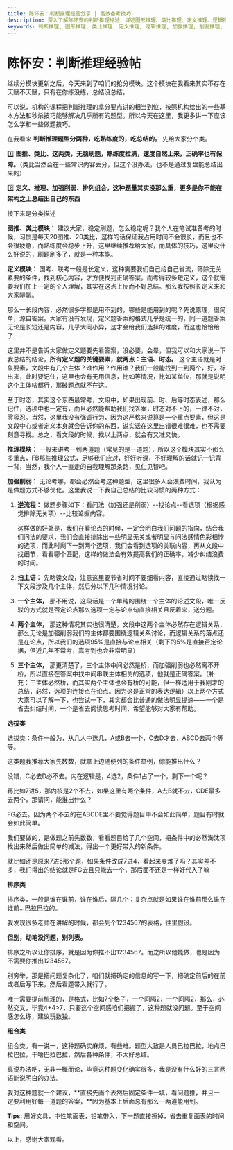 ```yaml
---
title: 陈怀安：判断推理经验分享 | 高效备考技巧
description: 深入了解陈怀安的判断推理经验，详述图形推理、类比推理、定义推理、逻辑推理、加强与削弱推理、排列组合等题型的学习方法和备考策略，助力公务员考试高分通过。
keywords: 判断推理, 图形推理, 类比推理, 定义推理, 逻辑推理, 加强推理, 削弱推理, 排列组合, 国考, 省考, 公务员考试, 备考策略, 高分经验,
---
```


# 陈怀安：判断推理经验帖

继续分模块更新之后，今天来到了咱们的抢分模块。这个模块在我看来其实不存在天赋不天赋，只有在你练没练，总结没总结。

可以说，机构的课程把判断推理的拿分要点讲的相当到位，按照机构给出的一些基本方法和秒杀技巧能够解决几乎所有的题型。所以今天在这里，我更多讲一下应该怎么学和一些做题技巧。

在我看来 **判断推理题型分两种，吃熟练度的，吃总结的。** 先给大家分个类。

1️⃣ **图推、类比、这两类，无脑刷题，熟练度拉满，速度自然上来，正确率也有保障。**（类比当然会在一些常识内容丢分，但这个没办法，也不是通过复盘能总结出来的）

2️⃣ **定义、推理、加强削弱、排列组合，这种题量其实没那么重，更多是你不能在架构之上总结出自己的东西**

接下来是分类描述

**图推、类比模块：** 建议大家，稳定刷题，怎么稳定呢？我个人在笔试准备考的时候，习惯是每天20图推、20类比，这样的话保证我占用时间不会很长，而且也不会很疲惫，而熟练度会稳步上升，这里继续推荐给大家，而具体的技巧，这里没什么好说的，刷题刷多了，就是一种本能。

**定义模块：** 国考、联考一般是长定义，这种需要我们自己给自己省流，筛除无关紧要的条件，找到核心内容，才方便找到正确答案。而考得较多短定义，这个就需要我们加上一定的个人理解，其实在这点上反而不好总结。那么我按照长定义来和大家聊聊。

那么一长段内容，必然很多字都是用不到的，哪些是能用到的呢？先说原理，很简单，源自答案。大家有没有发现，定义题答案的格式几乎是统一的，同一道题答案无论是长短还是内容，几乎大同小异，这才会给我们选择的难度，而这也恰恰给了---

这里并不是告诉大家做定义题要先看答案，没必要，会晕，但我可以和大家说一下我总结的结论，**所有定义题的关键要素，就两点：主语、时态。** 这个主语就是对象要素，文段中有几个主体？谁作用？作用谁？我们一般能找到一到两个，好，标出来，此时要记住，这里也会有无用信息，比如等情况，比如某单位，那就是说明这个主体啥都行，那破题点就不在这。

至于时态，其实这个东西最常考，文段中，如果出现前、时、后等时态表述，那么记住，选项中也一定有，而且必然能帮助我们找答案，时态对不上的，一律不对，零容忍。当然，这里我没有强调行为，因为这严格来说算是一个重点要素，但这是文段中心或者定义本身就会告诉你的东西，说实话在这里出错很难很难，也不需要刻意寻找。总之，看文段的时候，找以上两点，就会有又准又快。

**推理模块：** 一般来讲考一到两道题（常见的是一道题），所以这个模块其实不那么多重点，FB那些推理公式，足够我们应对，好好听课，不好理解的话就记一记背一背，当然，我个人一直走的自我理解那条路，见仁见智吧。

**加强削弱：** 无论考哪，都会必然会考这种题型，这里很多人会浪费时间，我认为是做题方式不够优化。这里我说一下我自己总结的比较习惯的两种方式：

1. **逆流程：** 做题步骤如下：看问法（加强还是削弱）--找论点--看选项（根据感觉排除无关项）--比较论据内容。

   这样做的好处是，我们在看论点的时候，一定会明白我们问题的指向，结合我们问法的要求，我们会直接排除出一些明显无关或者明显与问法感情色彩相悖的选项，而此时剩下一到两个选项，我们会看到选项的关联内容，再从文段中找细节，看看哪个匹配，这样的做法会有效提高我们的正确率，减少纠结浪费的时间。

2. **扫主语：** 先略读文段，注意这里要节省时间不要细看内容，直接通过略读找一下文段涉及几个主体，然后分以下几种情况讨论。

1. **一个主体，** 那不用说，这段话是一个单纯的围绕一个主体的论述文段，唯一反驳的方式就是否定论点那么选项一定与论点句直接相关且反着来，送分题。

2. **两个主体，** 那这种情况其实也很清楚，文段中这两个主体必然存在逻辑关系，那么无论是加强削弱我们的主体都要围绕逻辑关系讨论，而逻辑关系的落点还是在论点，所以我们的选项95%是直接与论点相关（剩下的5%是直接否定论据，但近几年不常考，真考到也会非常明显）

3. **三个主体，** 那更清楚了，三个主体中间必然是桥，而加强削弱也必然离不开桥，所以直接在答案中找中间串联主体相关的选项，他就是正确答案。（补充：三主体必然桥，而其实两个主体也会有桥的可能，但一样适用于我刚才的总结，必然，选项的连接点在论点。因为这是正常的表达逻辑）以上两个方式大家可以了解一下，也尝试一下，其实都会比普通的做法明显提速——一个是省去纠结时间，一个是省去阅读思考时间，希望能够对大家有帮助。

**选拔类**

选拔类：条件一般为，从几人中选几，A或B去一个，C去D才去，ABCD去两个等等。

这类题我推荐大家先数数，就拿上边随便列的条件举例，你能推出什么？

没错，C必去D必不去。内在逻辑是，4选2，条件1占了一个，剩下一个呢？

再比如7进5，那内核是2个不去，如果这里有两个条件，A去B就不去，CDE最多去两个，那请问，能推出什么？

FG必去。因为两个不去的在ABCDE里不要觉得题目中不会如此简单，题目有时就会如此简单。

我们要做的，是做题之前先数数，看看题目给了几个空间，把条件中的必然淘汰项找出来然后做出简单的减法，得出一个更好带入的新条件。

就比如还是原来7进5那个题，如果条件改成7进4，看起来变难了吗？其实差不多，我们得出的结论就是FG去且只能去一个，那后面不还是一样好代入了嘛


**排序类**

排序类，一般是谁在谁前，谁在谁后，隔几个；复杂点就是如果谁在谁前那么谁在谁前…巴拉巴拉的。

我发现很多老师在讲解的时候，都会列个1234567的表格，往里假设。

**但别，动笔没问题，别列表。**

排序之所以让你排序，就是因为你推不出1234567。而之所以他能做，也是因为不需要你推出1234567。

别穷举，那是把问题复杂化了，咱们就把确定的信息的写一下，把确定前后的在前或者后写下来，然后看题带入就行了。

唯一需要提前梳理的，是格式，比如7个格子，一个间隔2，一个间隔2，那么，必然交叉，毕竟4+4>7，只要这个空间感咱们把握了，这种题就没问题。至于空间感怎么练，建议玩数独。


**组合类**

组合类。有一说一，这种题确实麻烦，有些难。题型大致是人员巴拉巴拉，地点巴拉巴拉，干啥巴拉巴拉，然后各种条件，不太好总结。

真说办法吧，无非一概而论，毕竟这种题变化确实很多，我是没有什么好的三言两语能说明白的办法。

我对这种题就一个建议，**直接先画个表然后固定条件一填，看问题推，并且一定要利用好每一道题的答案，**因为基本上后面总有那么一两道能用到。

**Tips:** 用好文具，中性笔画表，铅笔带入，下一题直接擦掉，省去重复画表的时间和空间。

以上，感谢大家观看。

